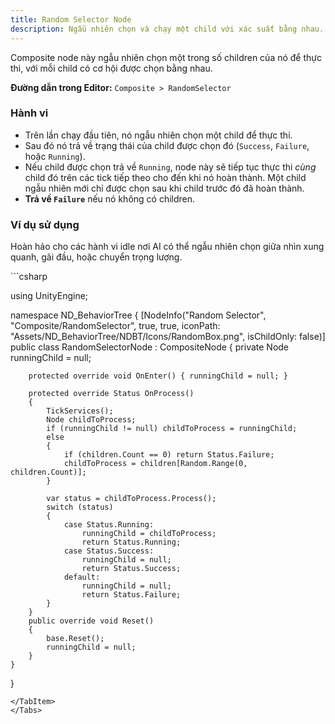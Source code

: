 ```yaml
---
title: Random Selector Node
description: Ngẫu nhiên chọn và chạy một child với xác suất bằng nhau.
---
```


Composite node này ngẫu nhiên chọn một trong số children của nó để thực thi, với mỗi child có cơ hội được chọn bằng nhau.

**Đường dẫn trong Editor:** `Composite > RandomSelector`

### Hành vi

-   Trên lần chạy đầu tiên, nó ngẫu nhiên chọn một child để thực thi.
-   Sau đó nó trả về trạng thái của child được chọn đó (`Success`, `Failure`, hoặc `Running`).
-   Nếu child được chọn trả về `Running`, node này sẽ tiếp tục thực thi *cùng* child đó trên các tick tiếp theo cho đến khi nó hoàn thành. Một child ngẫu nhiên mới chỉ được chọn sau khi child trước đó đã hoàn thành.
-   **Trả về `Failure`** nếu nó không có children.

### Ví dụ sử dụng
Hoàn hảo cho các hành vi idle nơi AI có thể ngẫu nhiên chọn giữa nhìn xung quanh, gãi đầu, hoặc chuyển trọng lượng.

<Tabs>
<TabItem label="C# Code">
```csharp

using UnityEngine;

namespace ND_BehaviorTree
{
    [NodeInfo("Random Selector", "Composite/RandomSelector", true, true, iconPath: "Assets/ND_BehaviorTree/NDBT/Icons/RandomBox.png", isChildOnly: false)]
    public class RandomSelectorNode : CompositeNode
    {
        private Node runningChild = null;

        protected override void OnEnter() { runningChild = null; }

        protected override Status OnProcess()
        {
            TickServices();
            Node childToProcess;
            if (runningChild != null) childToProcess = runningChild;
            else
            {
                if (children.Count == 0) return Status.Failure;
                childToProcess = children[Random.Range(0, children.Count)];
            }

            var status = childToProcess.Process();
            switch (status)
            {
                case Status.Running:
                    runningChild = childToProcess;
                    return Status.Running;
                case Status.Success:
                    runningChild = null;
                    return Status.Success;
                default:
                    runningChild = null;
                    return Status.Failure;
            }
        }
        public override void Reset()
        {
            base.Reset();
            runningChild = null;
        }
    }
}
```
</TabItem>
</Tabs>
